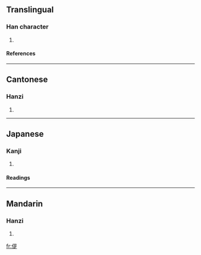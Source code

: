 ==Translingual==
===Han character===
{{Han char|rn=9|rad=人|as=09|sn=11|four=2628<sub>1</sub>|canj=人日一人 (OAMO)}}
# {{defn|Han}}
====References====
{{Han ref|kx=0110.090|dkj=00841|dj=0235.040|hdz=10189.090|uh=504D|ud=20557|bh=D456|bd=54358}}
----
==Cantonese==
===Hanzi===
{{yue-hanzi|jyut=|y=tai4}}
# {{defn|Cantonese}}
----
==Japanese==
===Kanji===
{{ja-kanji|grade=|rs=人09}}
# {{defn|Japanese}}
====Readings====
{{ja-readings|on=[[てい]] (tei), [[だい]] (dai)|kun=[[ゆるやか]] (yuruyaka)}}
----
==Mandarin==
===Hanzi===
{{cmn-hanzi|pin=[[tí]] (ti2)|wg=t'i<sup>2</sup>}}
# {{defn|Mandarin}}

[[fr:偍]]